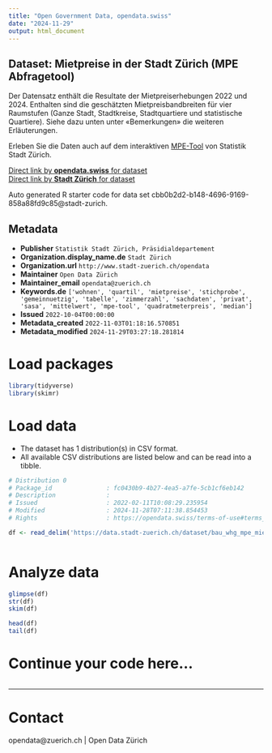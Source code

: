 ```yaml
---
title: "Open Government Data, opendata.swiss"
date: "2024-11-29"
output: html_document
---
```


## Dataset: Mietpreise in der Stadt Zürich (MPE Abfragetool)

Der Datensatz enthält die Resultate der Mietpreiserhebungen 2022 und 2024. Enthalten sind die geschätzten Mietpreisbandbreiten für vier Raumstufen (Ganze Stadt, Stadtkreise, Stadtquartiere und statistische Quartiere). Siehe dazu unten unter «Bemerkungen» die weiteren Erläuterungen. 

Erleben Sie die Daten auch auf dem interaktiven [MPE-Tool](https://www.stadt-zuerich.ch/prd/de/index/statistik/themen/bauen-wohnen/mietpreise/mietpreiserhebung.html) von Statistik Stadt Zürich.

[Direct link by **opendata.swiss** for dataset](https://opendata.swiss/de/dataset/mietpreise-in-der-stadt-zurich-2022)<br>
[Direct link by **Stadt Zürich** for dataset](https://data.stadt-zuerich.ch/dataset/bau_whg_mpe_mietpreis_raum_zizahl_gn_jahr_od5161)

Auto generated R starter code for data set cbb0b2d2-b148-4696-9169-858a88fd9c85@stadt-zurich.

## Metadata

- **Publisher** `Statistik Stadt Zürich, Präsidialdepartement`
- **Organization.display_name.de** `Stadt Zürich`
- **Organization.url** `http://www.stadt-zuerich.ch/opendata`
- **Maintainer** `Open Data Zürich`
- **Maintainer_email** `opendata@zuerich.ch`
- **Keywords.de** `['wohnen', 'quartil', 'mietpreise', 'stichprobe', 'gemeinnuetzig', 'tabelle', 'zimmerzahl', 'sachdaten', 'privat', 'sasa', 'mittelwert', 'mpe-tool', 'quadratmeterpreis', 'median']`
- **Issued** `2022-10-04T00:00:00`
- **Metadata_created** `2022-11-03T01:18:16.570851`
- **Metadata_modified** `2024-11-29T03:27:18.281814`


# Load packages

```r

library(tidyverse)
library(skimr)

```

# Load data

-   The dataset has 1 distribution(s) in CSV format.
-   All available CSV distributions are listed below and can be read into a tibble.

```r

# Distribution 0
# Package_id               : fc0430b9-4b27-4ea5-a7fe-5cb1cf6eb142
# Description              : 
# Issued                   : 2022-02-11T10:08:29.235954
# Modified                 : 2024-11-28T07:11:38.854453
# Rights                   : https://opendata.swiss/terms-of-use#terms_open

df <- read_delim('https://data.stadt-zuerich.ch/dataset/bau_whg_mpe_mietpreis_raum_zizahl_gn_jahr_od5161/download/BAU516OD5161.csv')



```

# Analyze data

```r

glimpse(df)
str(df)
skim(df)

head(df)
tail(df)

```

# Continue your code here...

```r

```

------------------------------------------------------------------------

# Contact

opendata@zuerich.ch | Open Data Zürich
